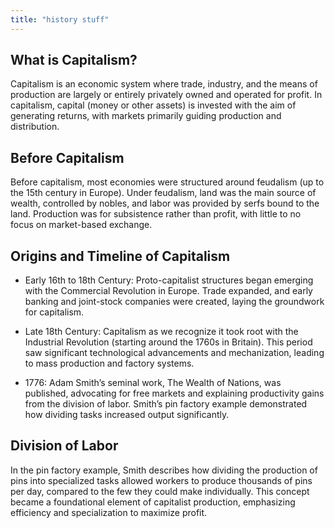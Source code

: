```yaml
---
title: "history stuff"
---
```


## What is Capitalism?

Capitalism is an economic system where trade, industry, and the means of production are largely or entirely privately owned and operated for profit. In capitalism, capital (money or other assets) is invested with the aim of generating returns, with markets primarily guiding production and distribution.

## Before Capitalism

Before capitalism, most economies were structured around feudalism (up to the 15th century in Europe). Under feudalism, land was the main source of wealth, controlled by nobles, and labor was provided by serfs bound to the land. Production was for subsistence rather than profit, with little to no focus on market-based exchange.

## Origins and Timeline of Capitalism

-   Early 16th to 18th Century: Proto-capitalist structures began emerging with the Commercial Revolution in Europe. Trade expanded, and early banking and joint-stock companies were created, laying the groundwork for capitalism.

-   Late 18th Century: Capitalism as we recognize it took root with the Industrial Revolution (starting around the 1760s in Britain). This period saw significant technological advancements and mechanization, leading to mass production and factory systems.

-   1776: Adam Smith’s seminal work, The Wealth of Nations, was published, advocating for free markets and explaining productivity gains from the division of labor. Smith’s pin factory example demonstrated how dividing tasks increased output significantly.

## Division of Labor

In the pin factory example, Smith describes how dividing the production of pins into specialized tasks allowed workers to produce thousands of pins per day, compared to the few they could make individually. This concept became a foundational element of capitalist production, emphasizing efficiency and specialization to maximize profit.
